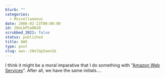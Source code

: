 ```yaml
---
blurb: ""
categories:
  - Miscellaneous
date: 2006-02-23T00:00:00
id: 20eLbP5aON1B
scrubbed_2021: false
status: published
title: AWS
type: post
slug: aws--20elbp5aon1b
---
```


I think it might be a moral imparative that I do something with
"[Amazon Web Services](http://www.amazon.com/gp/browse.html/102-1506557-9535369?node=3435361)".
After all, we have the same initials....
